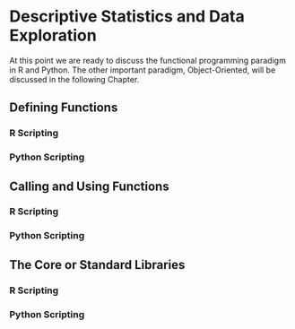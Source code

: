 # Descriptive Statistics and Data Exploration

At this point we are ready to discuss the functional programming paradigm in R and Python. The other important paradigm, Object-Oriented, will be discussed in the following Chapter.

## Defining Functions

### R Scripting


### Python Scripting


## Calling and Using Functions

### R Scripting


### Python Scripting



## The Core or Standard Libraries

### R Scripting


### Python Scripting